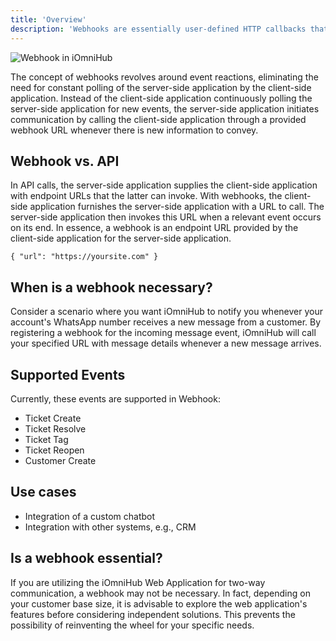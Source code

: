 ```yaml
---
title: 'Overview'
description: 'Webhooks are essentially user-defined HTTP callbacks that enable the reception of event-driven notifications. This mechanism allows for real-time information retrieval as soon as events occur, forming the foundation for a robust two-way communication system at the users end.'
---
```


![Webhook in iOmniHub](https://3820235078-files.gitbook.io/~/files/v0/b/gitbook-legacy-files/o/assets%2F-MgzCdF2XNgHNO9_KQDe%2F-MiM2QL2IlYpLMeMjfxQ%2F-MiM2fChhL-mVuXuSzWq%2FScreenshot%202021-05-25%20at%207.56.28%20PM.png?alt=media&token=bb7c0e53-c51f-4763-af7d-a135da01ae16)

The concept of webhooks revolves around event reactions, eliminating the need for constant polling of the server-side application by the client-side application. Instead of the client-side application continuously polling the server-side application for new events, the server-side application initiates communication by calling the client-side application through a provided webhook URL whenever there is new information to convey.

## Webhook vs. API
In API calls, the server-side application supplies the client-side application with endpoint URLs that the latter can invoke. With webhooks, the client-side application furnishes the server-side application with a URL to call. The server-side application then invokes this URL when a relevant event occurs on its end. In essence, a webhook is an endpoint URL provided by the client-side application for the server-side application.

```
{ "url": "https://yoursite.com" }
```
## When is a webhook necessary?
Consider a scenario where you want iOmniHub to notify you whenever your account's WhatsApp number receives a new message from a customer. By registering a webhook for the incoming message event, iOmniHub will call your specified URL with message details whenever a new message arrives.

## Supported Events
Currently, these events are supported in Webhook:
- Ticket Create
- Ticket Resolve
- Ticket Tag
- Ticket Reopen
- Customer Create

## Use cases

- Integration of a custom chatbot
- Integration with other systems, e.g., CRM

## Is a webhook essential?
If you are utilizing the iOmniHub Web Application for two-way communication, a webhook may not be necessary. In fact, depending on your customer base size, it is advisable to explore the web application's features before considering independent solutions. This prevents the possibility of reinventing the wheel for your specific needs.